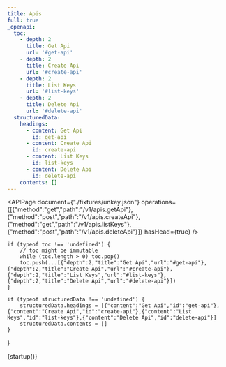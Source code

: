 ```yaml
---
title: Apis
full: true
_openapi:
  toc:
    - depth: 2
      title: Get Api
      url: '#get-api'
    - depth: 2
      title: Create Api
      url: '#create-api'
    - depth: 2
      title: List Keys
      url: '#list-keys'
    - depth: 2
      title: Delete Api
      url: '#delete-api'
  structuredData:
    headings:
      - content: Get Api
        id: get-api
      - content: Create Api
        id: create-api
      - content: List Keys
        id: list-keys
      - content: Delete Api
        id: delete-api
    contents: []
---
```


<APIPage document={"./fixtures/unkey.json"} operations={[{"method":"get","path":"/v1/apis.getApi"},{"method":"post","path":"/v1/apis.createApi"},{"method":"get","path":"/v1/apis.listKeys"},{"method":"post","path":"/v1/apis.deleteApi"}]} hasHead={true} />

    if (typeof toc !== 'undefined') {
        // toc might be immutable
        while (toc.length > 0) toc.pop()
        toc.push(...[{"depth":2,"title":"Get Api","url":"#get-api"},{"depth":2,"title":"Create Api","url":"#create-api"},{"depth":2,"title":"List Keys","url":"#list-keys"},{"depth":2,"title":"Delete Api","url":"#delete-api"}])
    }
    
    if (typeof structuredData !== 'undefined') {
        structuredData.headings = [{"content":"Get Api","id":"get-api"},{"content":"Create Api","id":"create-api"},{"content":"List Keys","id":"list-keys"},{"content":"Delete Api","id":"delete-api"}]
        structuredData.contents = []
    }
}

{startup()}